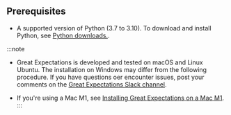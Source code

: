 <!--

---Import---
<Preface />

---Header---
preface
-->

## Prerequisites

- A supported version of Python (3.7 to 3.10). To download and install Python, see [Python downloads.](https://www.python.org/downloads/).


:::note
- Great Expectations is developed and tested on macOS and Linux Ubuntu. The installation on Windows may differ from the following procedure. If you have questions oer encounter issues, post your comments on the [Great Expectations Slack channel](https://greatexpectationstalk.slack.com/join/shared_invite/zt-sugx45gn-SFe_ucDBbfi0FZC0mRNm_A#/shared-invite/email).

- If you're using a Mac M1, see [Installing Great Expectations on a Mac M1](https://greatexpectations.io/blog/installing-great-expectations-on-a-mac-m1).
:::

